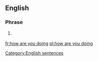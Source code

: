 ==English==

===Phrase===
{{head|en|phrase}}

# {{lb|en|informal}} {{alternative form of|how do you do|lang=en}}

[[Category:English sentences]]

[[fr:how are you doing]]
[[pl:how are you doing]]